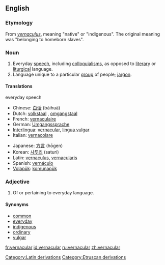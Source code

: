 ==English==

===Etymology===
From {{L.}} ''[[vernaculus]]'', meaning "native" or "indigenous". The original meaning was "belonging to homeborn slaves".

===Noun===
{{en-noun|-}}

# Everyday [[speech]], including [[colloquialism]]s, as opposed to [[literary]] or [[liturgical]] language.
# Language unique to a particular [[group]] of people; [[jargon]].

====Translations====
;everyday speech
{{top}}
*Chinese: [[白话]] (báihuà)
*Dutch: [[volkstaal]] {{f}}, [[omgangstaal]] {{f}}
*French: [[vernaculaire]] {{m}}
*German: [[Umgangssprache]] {{f}}
*[[Interlingua]]: [[#Interlingua|vernacular]], [[lingua vulgar]]
*Italian: [[vernacolare]] {{m}}
{{mid}}
*Japanese: [[方言]] (hōgen)
*Korean: [[사투리]] (saturi)
*Latin: [[vernaculus]], [[vernacularis]]
*Spanish: [[vernáculo]] {{m}}
*[[Volapük]]: [[komunapük]]
{{bottom}}

===Adjective===
{{en-adj|-}}

# Of or pertaining to everyday language.

====Synonyms====
*[[common]]
*[[everyday]]
*[[indigenous]]
*[[ordinary]]
*[[vulgar]]

[[Category:Latin derivations]]
[[Category:Etruscan derivations]]

[[fr:vernacular]]
[[id:vernacular]]
[[ru:vernacular]]
[[zh:vernacular]]